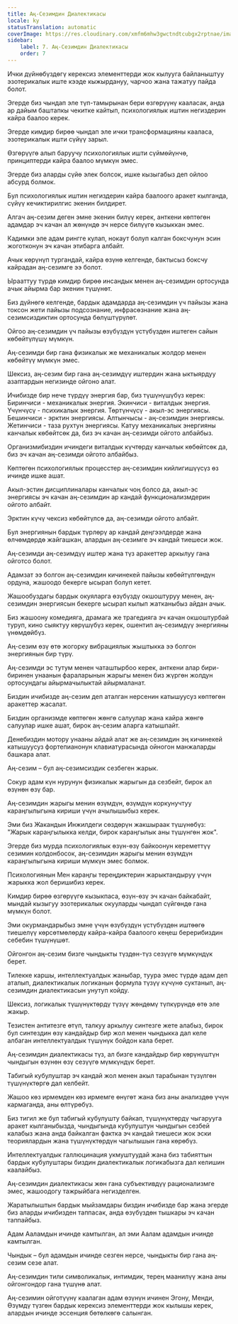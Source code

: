 ```yaml
---
title: Аң-Сезимдин Диалектикасы
locale: ky
statusTranslation: automatic
coverImage: https://res.cloudinary.com/xmfm6mhw3gwctndtcubgx2rptnae/image/upload/v1741354419/small_cover_la_gran_rebelion_28716e29d2.webp
sidebar:
    label: 7. Аң-Сезимдин Диалектикасы
    order: 7
---
```

Ички дүйнөбүздөгү керексиз элементтерди жок кылууга байланыштуу эзотерикалык иште кээде кыжырдануу, чарчоо жана тажатуу пайда болот.

Эгерде биз чындап эле түп-тамырынан бери өзгөрүүнү кааласак, анда ар дайым баштапкы чекитке кайтып, психологиялык иштин негиздерин кайра баалоо керек.

Эгерде кимдир бирөө чындап эле ички трансформацияны кааласа, эзотерикалык ишти сүйүү зарыл.

Өзгөрүүгө алып баруучу психологиялык ишти сүймөйүнчө, принциптерди кайра баалоо мүмкүн эмес.

Эгерде биз аларды сүйө элек болсок, ишке кызыгабыз деп ойлоо абсурд болмок.

Бул психологиялык иштин негиздерин кайра баалоого аракет кылганда, сүйүү кечиктирилгис экенин билдирет.

Алгач аң-сезим деген эмне экенин билүү керек, анткени көптөгөн адамдар эч качан ал жөнүндө эч нерсе билүүгө кызыккан эмес.

Кадимки эле адам рингге кулап, нокаут болуп калган боксчунун эсин жоготконун эч качан этибарга албайт.

Ачык көрүнүп тургандай, кайра өзүнө келгенде, бактысыз боксчу кайрадан аң-сезимге ээ болот.

Ырааттуу түрдө кимдир бирөө инсандык менен аң-сезимдин ортосунда ачык айырма бар экенин түшүнөт.

Биз дүйнөгө келгенде, бардык адамдарда аң-сезимдин үч пайызы жана токсон жети пайызы подсознание, инфрасөзнание жана аң-сезимсиздиктин ортосунда бөлүштүрүлөт.

Ойгоо аң-сезимдин үч пайызы өзүбүздүн үстүбүздөн иштеген сайын көбөйтүлүшү мүмкүн.

Аң-сезимди бир гана физикалык же механикалык жолдор менен көбөйтүү мүмкүн эмес.

Шексиз, аң-сезим бир гана аң-сезимдүү иштердин жана ыктыярдуу азаптардын негизинде ойгоно алат.

Ичибизде бир нече түрдүү энергия бар, биз түшүнүшүбүз керек: Биринчиси - механикалык энергия. Экинчиси - виталдык энергия. Үчүнчүсү - психикалык энергия. Төртүнчүсү - акыл-эс энергиясы. Бешинчиси - эрктин энергиясы. Алтынчысы - аң-сезимдин энергиясы. Жетинчиси - таза рухтун энергиясы. Катуу механикалык энергияны канчалык көбөйтсөк да, биз эч качан аң-сезимди ойгото албайбыз.

Организмибиздин ичиндеги виталдык күчтөрдү канчалык көбөйтсөк да, биз эч качан аң-сезимди ойгото албайбыз.

Көптөгөн психологиялык процесстер аң-сезимдин кийлигишүүсүз өз ичинде ишке ашат.

Акыл-эстин дисциплиналары канчалык чоң болсо да, акыл-эс энергиясы эч качан аң-сезимдин ар кандай функционализмдерин ойгото албайт.

Эрктин күчү чексиз көбөйтүлсө да, аң-сезимди ойгото албайт.

Бул энергиянын бардык түрлөрү ар кандай деңгээлдерде жана өлчөмдөрдө жайгашкан, алардын аң-сезимге эч кандай тиешеси жок.

Аң-сезимди аң-сезимдүү иштер жана түз аракеттер аркылуу гана ойготсо болот.

Адамзат ээ болгон аң-сезимдин кичинекей пайызы көбөйтүлгөндүн ордуна, жашоодо бекерге ысырап болуп кетет.

Жашообуздагы бардык окуяларга өзүбүздү окшоштуруу менен, аң-сезимдин энергиясын бекерге ысырап кылып жатканыбыз айдан ачык.

Биз жашоону комедияга, драмага же трагедияга эч качан окшоштурбай туруп, кино сыяктуу көрүшүбүз керек, ошентип аң-сезимдүү энергияны үнөмдөйбүз.

Аң-сезим өзү өтө жогорку вибрациялык жыштыкка ээ болгон энергиянын бир түрү.

Аң-сезимди эс тутум менен чаташтырбоо керек, анткени алар бири-биринен унаанын фараларынын жарыгы менен биз жүргөн жолдун ортосундагы айырмачылыктай айырмаланат.

Биздин ичибизде аң-сезим деп аталган нерсенин катышуусуз көптөгөн аракеттер жасалат.

Биздин организмде көптөгөн жөнгө салуулар жана кайра жөнгө салуулар ишке ашат, бирок аң-сезим аларга катышпайт.

Денебиздин мотору унааны айдай алат же аң-сезимдин эң кичинекей катышуусуз фортепианонун клавиатурасында ойногон манжаларды башкара алат.

Аң-сезим – бул аң-сезимсиздик сезбеген жарык.

Сокур адам күн нурунун физикалык жарыгын да сезбейт, бирок ал өзүнөн өзү бар.

Аң-сезимдин жарыгы менин өзүмдүн, өзүмдүн коркунучтуу караңгылыгына кириши үчүн ачылышыбыз керек.

Эми биз Жакандын Инжилдеги сөздөрүн жакшыраак түшүнөбүз: "Жарык караңгылыкка келди, бирок караңгылык аны түшүнгөн жок".

Эгерде биз мурда психологиялык өзүн-өзү байкоонун кереметтүү сезимин колдонбосок, аң-сезимдин жарыгы менин өзүмдүн караңгылыгына кириши мүмкүн эмес болмок.

Психологиянын Мен караңгы тереңдиктерин жарыктандыруу үчүн жарыкка жол беришибиз керек.

Кимдир бирөө өзгөрүүгө кызыкпаса, өзүн-өзү эч качан байкабайт, мындай кызыгуу эзотерикалык окууларды чындап сүйгөндө гана мүмкүн болот.

Эми окурмандарыбыз эмне үчүн өзүбүздүн үстүбүздөн иштөөгө тиешелүү көрсөтмөлөрдү кайра-кайра баалоого кеңеш берерибиздин себебин түшүнүшөт.

Ойгонгон аң-сезим бизге чындыкты түздөн-түз сезүүгө мүмкүндүк берет.

Тилекке каршы, интеллектуалдык жаныбар, туура эмес түрдө адам деп аталып, диалектикалык логиканын формула түзүү күчүнө суктанып, аң-сезимдин диалектикасын унутуп койду.

Шексиз, логикалык түшүнүктөрдү түзүү жөндөмү түпкүрүндө өтө эле жакыр.

Тезистен антитезге өтүп, талкуу аркылуу синтезге жете алабыз, бирок бул синтездин өзү кандайдыр бир жол менен чындыкка дал келе албаган интеллектуалдык түшүнүк бойдон кала берет.

Аң-сезимдин диалектикасы түз, ал бизге кандайдыр бир көрүнүштүн чындыгын өзүнөн өзү сезүүгө мүмкүндүк берет.

Табигый кубулуштар эч кандай жол менен акыл тарабынан түзүлгөн түшүнүктөргө дал келбейт.

Жашоо көз ирмемден көз ирмемге өнүгөт жана биз аны анализдөө үчүн кармаганда, аны өлтүрөбүз.

Биз тигил же бул табигый кубулушту байкап, түшүнүктөрдү чыгарууга аракет кылганыбызда, чындыгында кубулуштун чындыгын сезбей калабыз жана анда байкалган фактка эч кандай тиешеси жок эски теориялардын жана түшүнүктөрдүн чагылышын гана көрөбүз.

Интеллектуалдык галлюцинация укмуштуудай жана биз табияттын бардык кубулуштары биздин диалектикалык логикабызга дал келишин каалайбыз.

Аң-сезимдин диалектикасы жөн гана субъективдүү рационализмге эмес, жашоодогу тажрыйбага негизделген.

Жаратылыштын бардык мыйзамдары биздин ичибизде бар жана эгерде биз аларды ичибизден таппасак, анда өзүбүздөн тышкары эч качан таппайбыз.

Адам Ааламдын ичинде камтылган, ал эми Аалам адамдын ичинде камтылган.

Чындык – бул адамдын ичинде сезген нерсе, чындыкты бир гана аң-сезим сезе алат.

Аң-сезимдин тили символикалык, интимдик, терең маанилүү жана аны ойгонгондор гана түшүнө алат.

Аң-сезимин ойготүүнү каалаган адам өзүнүн ичинен Эгону, Менди, Өзүмдү түзгөн бардык керексиз элементтерди жок кылышы керек, алардын ичинде эссенция бөтөлкөгө салынган.

